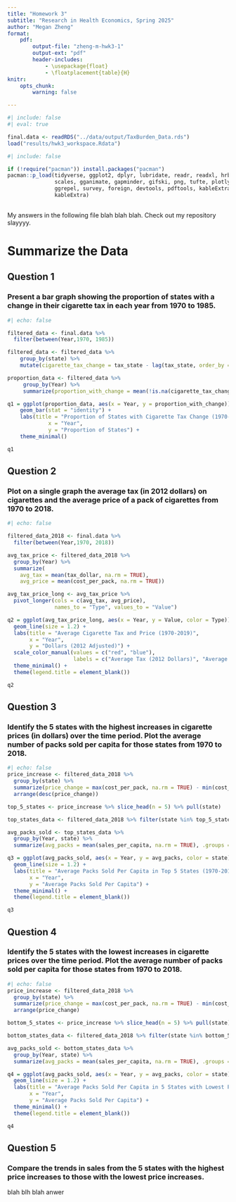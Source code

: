 ```yaml
---
title: "Homework 3"
subtitle: "Research in Health Economics, Spring 2025"
author: "Megan Zheng"
format:
    pdf: 
        output-file: "zheng-m-hwk3-1"
        output-ext: "pdf"
        header-includes: 
            - \usepackage{float}
            - \floatplacement{table}{H}
knitr:
    opts_chunk:
        warning: false

---
```

```r
#| include: false
#| eval: true

final.data <- readRDS("../data/output/TaxBurden_Data.rds")
load("results/hwk3_workspace.Rdata")
```
```r
#| include: false

if (!require("pacman")) install.packages("pacman")
pacman::p_load(tidyverse, ggplot2, dplyr, lubridate, readr, readxl, hrbrthemes, fixest,
               scales, gganimate, gapminder, gifski, png, tufte, plotly, OECD,
               ggrepel, survey, foreign, devtools, pdftools, kableExtra, modelsummary,
               kableExtra)
               
```

My answers in the following file blah blah blah. Check out my repository slayyyy.

\newpage
# Summarize the Data

## Question 1
### Present a bar graph showing the proportion of states with a change in their cigarette tax in each year from 1970 to 1985.

```r
#| echo: false

filtered_data <- final.data %>%
  filter(between(Year,1970, 1985))

filtered_data <- filtered_data %>%
    group_by(state) %>%
    mutate(cigarette_tax_change = tax_state - lag(tax_state, order_by = Year))

proportion_data <- filtered_data %>%
     group_by(Year) %>%
     summarize(proportion_with_change = mean(!is.na(cigarette_tax_change) & cigarette_tax_change != 0))

q1 = ggplot(proportion_data, aes(x = Year, y = proportion_with_change)) +
    geom_bar(stat = "identity") +
    labs(title = "Proportion of States with Cigarette Tax Change (1970-1985)",
             x = "Year",
             y = "Proportion of States") +
    theme_minimal()

q1
```

\newpage

## Question 2
### Plot on a single graph the average tax (in 2012 dollars) on cigarettes and the average price of a pack of cigarettes from 1970 to 2018.

```r
#| echo: false

filtered_data_2018 <- final.data %>%
  filter(between(Year,1970, 2018))

avg_tax_price <- filtered_data_2018 %>%
  group_by(Year) %>%
  summarize(
    avg_tax = mean(tax_dollar, na.rm = TRUE),
    avg_price = mean(cost_per_pack, na.rm = TRUE))

avg_tax_price_long <- avg_tax_price %>%
  pivot_longer(cols = c(avg_tax, avg_price), 
               names_to = "Type", values_to = "Value")

q2 = ggplot(avg_tax_price_long, aes(x = Year, y = Value, color = Type)) +
  geom_line(size = 1.2) +
  labs(title = "Average Cigarette Tax and Price (1970-2019)",
       x = "Year",
       y = "Dollars (2012 Adjusted)") +
  scale_color_manual(values = c("red", "blue"),
                     labels = c("Average Tax (2012 Dollars)", "Average Price (2012 Dollars)")) +
  theme_minimal() +
  theme(legend.title = element_blank())

q2
```
\newpage

## Question 3
### Identify the 5 states with the highest increases in cigarette prices (in dollars) over the time period. Plot the average number of packs sold per capita for those states from 1970 to 2018.

```r
#| echo: false
price_increase <- filtered_data_2018 %>%
  group_by(state) %>%
  summarize(price_change = max(cost_per_pack, na.rm = TRUE) - min(cost_per_pack, na.rm = TRUE)) %>%
  arrange(desc(price_change))

top_5_states <- price_increase %>% slice_head(n = 5) %>% pull(state)

top_states_data <- filtered_data_2018 %>% filter(state %in% top_5_states)

avg_packs_sold <- top_states_data %>%
  group_by(Year, state) %>%
  summarize(avg_packs = mean(sales_per_capita, na.rm = TRUE), .groups = "drop")

q3 = ggplot(avg_packs_sold, aes(x = Year, y = avg_packs, color = state)) +
  geom_line(size = 1.2) +
  labs(title = "Average Packs Sold Per Capita in Top 5 States (1970-2018)",
       x = "Year",
       y = "Average Packs Sold Per Capita") +
  theme_minimal() +
  theme(legend.title = element_blank())

q3
```
\newpage

## Question 4
### Identify the 5 states with the lowest increases in cigarette prices over the time period. Plot the average number of packs sold per capita for those states from 1970 to 2018.

```r
#| echo: false
price_increase <- filtered_data_2018 %>%
  group_by(state) %>%
  summarize(price_change = max(cost_per_pack, na.rm = TRUE) - min(cost_per_pack, na.rm = TRUE)) %>%
  arrange(price_change) 

bottom_5_states <- price_increase %>% slice_head(n = 5) %>% pull(state)

bottom_states_data <- filtered_data_2018 %>% filter(state %in% bottom_5_states)

avg_packs_sold <- bottom_states_data %>%
  group_by(Year, state) %>%
  summarize(avg_packs = mean(sales_per_capita, na.rm = TRUE), .groups = "drop")

q4 = ggplot(avg_packs_sold, aes(x = Year, y = avg_packs, color = state)) +
  geom_line(size = 1.2) +
  labs(title = "Average Packs Sold Per Capita in 5 States with Lowest Price Increase (1970-2018)",
       x = "Year",
       y = "Average Packs Sold Per Capita") +
  theme_minimal() +
  theme(legend.title = element_blank())

q4
```
\newpage

## Question 5
### Compare the trends in sales from the 5 states with the highest price increases to those with the lowest price increases.

blah blh blah anwer

